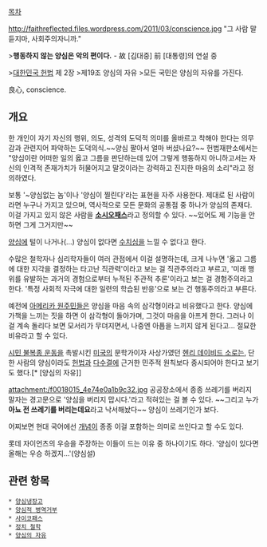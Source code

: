 [[목차]]

http://faithreflected.files.wordpress.com/2011/03/conscience.jpg
"그 사람 말 듣지마, 사회주의자니까."

>'''행동하지 않는 양심은 악의 편이다.''' - 故 [김대중] 前 [대통령]의 연설 중

>[[대한민국 헌법]] 제 2장 
>제19조 양심의 자유 
>모든 국민은 양심의 자유를 가진다.

良心, conscience.
== 개요 ==



한 개인이 자기 자신의 행위, 의도, 성격의 도덕적 의미를 올바르고 착해야 한다는 의무감과 관련지어 파악하는 도덕의식.~~양심 팔아서 얼마 버셨나요?~~ 헌법재판소에서는 "양심이란 어떠한 일의 옳고 그름을 판단하는데 있어 그렇게 행동하지 아니하고서는 자신의 인격적 존재가치가 허물어지고 말것이라는 강력하고 진지한 마음의 소리"라고 정의하였다.

보통 '~양심없는 놈'이나 '양심이 찔린다'라는 표현을 자주 사용한다. 제대로 된 사람이라면 누구나 가지고 있으며, 역사적으로 모든 문화의 공통점 중 하나가 양심의 존재다. 이걸 가지고 있지 않은 사람을 '''[[소시오패스]]'''라고 정의할 수 있다. ~~있어도 제 기능을 안하면 그게 그거지만~~

[[양심]]에 털이 나거나(...) 양심이 없다면 [[수치심]]을 느낄 수 없다고 한다.

수많은 철학자나 심리학자들이 여러 관점에서 이걸 설명하는데, 크게 나누면 '옳고 그름에 대한 지각을 결정하는 타고난 직관력'이라고 보는 걸 직관주의라고 부르고, '미래 행위를 유발하는 과거의 경험으로부터 누적된 주관적 추론'이라고 보는 걸 경험주의라고 한다. '특정 사회적 자극에 대한 일련의 학습된 반응'으로 보는 건 행동주의라고 부른다.

예전에 [[아메리카 원주민]]들은 양심을 마음 속의 삼각형이라고 비유했다고 한다. 양심에 가책을 느끼는 짓을 하면 이 삼각형이 돌아가며, 그것이 마음을 아프게 한다. 그러나 이걸 계속 돌리다 보면 모서리가 무뎌지면서, 나중엔 아픔을 느끼지 않게 된다고... 절묘한 비유라고 할 수 있다.

[[시민 불복종 운동]]을 촉발시킨 [[미국]]의 문학가이자 사상가였던 [[헨리 데이비드 소로]]는, 단 한 사람의 양심이라도 [[헌법]]과 [[다수결]]에 근거한 민주적 원칙보다 중시되어야 한다고 보기도 했다.[* [양심의 자유]]

attachment:/f0018015_4e74e0a1b9c32.jpg
공공장소에서 종종 쓰레기를 버리지 말자는 경고문으로 '양심을 버리지 맙시다.'라고 적혀있는 걸 볼 수 있다. ~~그리고 누가 '''아뇨 전 쓰레기를 버리는데요'''라고 낙서해놨다~~ 양심이 쓰레기인가 보다.

어찌보면 현대 국어에선 [[개념]]이 종종 이걸 포함하는 의미로 쓰인다고 할 수도 있다.

롯데 자이언츠의 우승을 주장하는 이들이 드는 이유 중 하나이기도 하다. '양심이 있다면 올해는 우승 하겠지...'(양심설)


== 관련 항목 ==
 * [[양심냉장고]]
 * [[양심적 병역거부]]
 * [[사이코패스]]
 * [[정치 철학]]
 * [[양심의 자유]]
